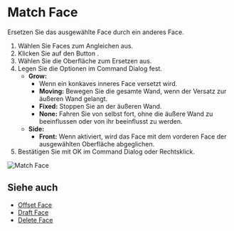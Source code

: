 
# Match Face

<Reference shortcut="" command="Match Face" button="Rechts von der Befehlsleiste" />

Ersetzen Sie das ausgewählte Face durch ein anderes Face.

1. Wählen Sie Faces zum Angleichen aus.
2. Klicken Sie auf den Button <ButtonIcon type="button-match-face" />.
3. Wählen Sie die Oberfläche zum Ersetzen aus.
4. Legen Sie die Optionen im Command Dialog fest.
    - **Grow:**
        - Wenn ein konkaves inneres Face versetzt wird.
        - **Moving:** Bewegen Sie die gesamte Wand, wenn der Versatz zur äußeren Wand gelangt.
        - **Fixed:** Stoppen Sie an der äußeren Wand.
        - **None:** Fahren Sie von selbst fort, ohne die äußere Wand zu beeinflussen oder von ihr beeinflusst zu werden.
    - **Side:** 
        - **Front:** Wenn aktiviert, wird das Face mit dem vorderen Face der ausgewählten Oberfläche abgeglichen.
5. Bestätigen Sie mit OK im Command Dialog oder Rechtsklick.

![Match Face](/img/match-face.gif)

## Siehe auch
- [Offset Face](./offset-face)
- [Draft Face](./draft-face)
- [Delete Face](./delete-face)